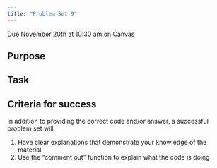 ```yaml
---
title: "Problem Set 9"
---
```


:::{.callout-important}
Due November 20th at 10:30 am on Canvas
:::

## Purpose



## Task



## Criteria for success

In addition to providing the correct code and/or answer, a successful problem set will:

1. Have clear explanations that demonstrate your knowledge of the material
2. Use the "comment out" function to explain what the code is doing



